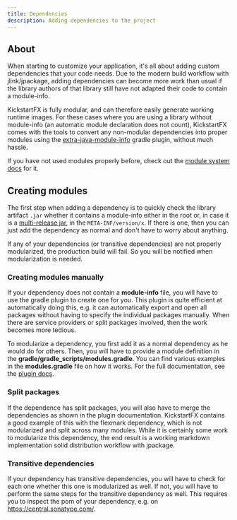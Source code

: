 ```yaml
---
title: Dependencies
description: Adding dependencies to the project
---
```


## About

When starting to customize your application, it's all about adding custom dependencies that your code needs. Due to the modern build workflow with jlink/jpackage, adding dependencies can become more work than usual if the library authors of that library still have not adapted their code to contain a module-info.

KickstartFX is fully modular, and can therefore easily generate working runtime images. For these cases where you are using a library without module-info (an automatic module declaration does not count), KickstartFX comes with the tools to convert any non-modular dependencies into proper modules using the [extra-java-module-info](https://github.com/gradlex-org/extra-java-module-info) gradle plugin, without much hassle.

If you have not used modules properly before, check out the [module system docs](https://openjdk.org/jeps/261) for it.

## Creating modules

The first step when adding a dependency is to quickly check the library artifact `.jar` whether it contains a module-info either in the root or, in case it is a [multi-release jar](https://openjdk.org/jeps/238), in the `META-INF/version/x`. If there is one, then you can just add the dependency as normal and don't have to worry about anything.

If any of your dependencies (or transitive dependencies) are not properly modularized, the production build will fail. So you will be notified when modularization is needed.

### Creating modules manually

If your dependency does not contain a **module-info** file, you will have to use the gradle plugin to create one for you. This plugin is quite efficient at automatically doing this, e.g. it can automatically export and open all packages without having to specify the individual packages manually. When there are service providers or split packages involved, then the work becomes more tedious.

To modularize a dependency, you first add it as a normal dependency as he would do for others. Then, you will have to provide a module definition in the **gradle/gradle_scripts/modules.gradle**. You can find various examples in the **modules.gradle** file on how it works. For the full documentation, see the [plugin docs](https://github.com/gradlex-org/extra-java-module-info?tab=readme-ov-file#defining-extra-module-information).

### Split packages

If the dependence has split packages, you will also have to merge the dependencies as shown in the plugin documentation. KickstartFX contains a good example of this with the flexmark dependency, which is not modularized and split across many modules. While it is certainly some work to modularize this dependency, the end result is a working markdown implementation solid distribution workflow with jpackage.

### Transitive dependencies

If your dependency has transitive dependencies, you will have to check for each one whether this one is modularized as well. If not, you will have to perform the same steps for the transitive dependency as well. This requires you to inspect the pom of your dependency, e.g. on https://central.sonatype.com/.

